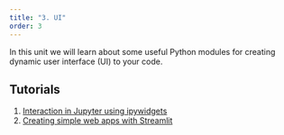 ```yaml
---
title: "3. UI"
order: 3
---
```


In this unit we will learn about some useful Python modules for creating dynamic user interface (UI) to your code.

## Tutorials

1. [Interaction in Jupyter using ipywidgets](ui-1.qmd)
2. [Creating simple web apps with Streamlit](ui-2.qmd)
